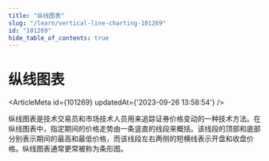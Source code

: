 ```yaml
---
title: "纵线图表"
slug: "/learn/vertical-line-charting-101269"
id: "101269"
hide_table_of_contents: true
---
```



# 纵线图表

<ArticleMeta id={101269} updatedAt={'2023-09-26 13:58:54'} />
<div className='border-solid border-b border-t-0 my-4 border-[var(--ifm-color-gray-300)]' />

纵线图表是技术交易员和市场技术人员用来追踪证券价格变动的一种技术方法。在纵线图表中，指定期间的价格走势由一条竖直的线段来概括。该线段的顶部和底部分别表示期间的最高和最低价格，而该线段左右两侧的短横线表示开盘和收盘价格。纵线图表通常更常被称为条形图。
